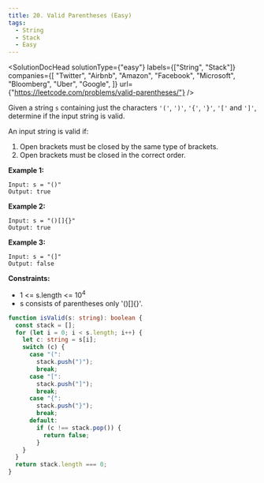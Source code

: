 ```yaml
---
title: 20. Valid Parentheses (Easy)
tags:
  - String
  - Stack
  - Easy
---
```



<SolutionDocHead
  solutionType={"easy"}
  labels={["String", "Stack"]}
  companies={[
    "Twitter",
    "Airbnb",
    "Amazon",
    "Facebook",
    "Microsoft",
    "Bloomberg",
    "Uber",
    "Google",
  ]}
  url={"https://leetcode.com/problems/valid-parentheses/"}
/>

Given a string `s` containing just the characters `'('`, `')'`, `'{'`, `'}'`, `'['` and `']'`, determine if the input string is valid.

An input string is valid if:

1. Open brackets must be closed by the same type of brackets.
2. Open brackets must be closed in the correct order.

<b>Example 1:</b>

```
Input: s = "()"
Output: true
```

<b>Example 2:</b>

```
Input: s = "()[]{}"
Output: true
```

<b>Example 3:</b>

```
Input: s = "(]"
Output: false
```

<b>Constraints:</b>

- 1 <= s.length <= 10<sup>4</sup>
- s consists of parentheses only '()[]{}'.

```ts title=solution.ts
function isValid(s: string): boolean {
  const stack = [];
  for (let i = 0; i < s.length; i++) {
    let c: string = s[i];
    switch (c) {
      case "(":
        stack.push(")");
        break;
      case "[":
        stack.push("]");
        break;
      case "{":
        stack.push("}");
        break;
      default:
        if (c !== stack.pop()) {
          return false;
        }
    }
  }
  return stack.length === 0;
}
```
